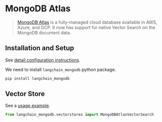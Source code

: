 # MongoDB Atlas

>[MongoDB Atlas](https://www.mongodb.com/docs/atlas/) is a fully-managed cloud
> database available in AWS, Azure, and GCP.  It now has support for native 
> Vector Search on the MongoDB document data.

## Installation and Setup

See [detail configuration instructions](/docs/integrations/vectorstores/mongodb_atlas).

We need to install `langchain_mongodb` python package.

```bash
pip install langchain_mongodb
```

## Vector Store

See a [usage example](/docs/integrations/vectorstores/mongodb_atlas).

```python
from langchain_mongodb.vectorstores import MongoDBAtlasVectorSearch
```

